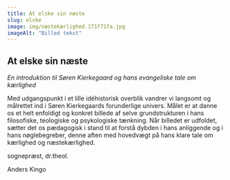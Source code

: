 ```yaml
---
title: At elske sin næste
slug: elske
image: img/næstekærlighed.171f71fa.jpg
imageAlt: "Billed tekst"
---
```


## At elske sin næste

_En introduktion til Søren Kierkegaard og hans evangeliske tale om kærlighed_

Med udgangspunkt i et lille idéhistorisk overblik vandrer vi langsomt og målrettet ind i Søren Kierkegaards forunderlige univers. Målet er at danne os et helt enfoldigt og konkret billede af selve grundstrukturen i hans filosofiske, teologiske og psykologiske tænkning. Når billedet er udfoldet, sætter det os pædagogisk i stand til at forstå dybden i hans anliggende og i hans nøglebegreber, denne aften med hovedvægt på hans klare tale om kærlighed og næstekærlighed.

sognepræst, dr.theol.

Anders Kingo
